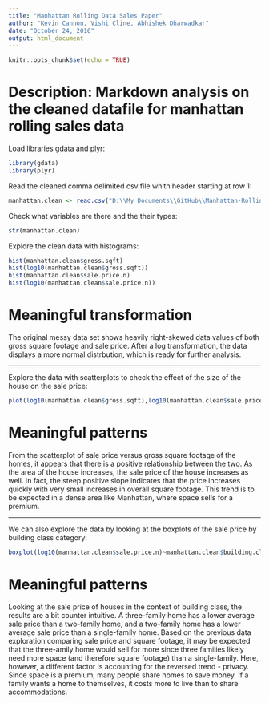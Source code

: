 ```yaml
---
title: "Manhattan Rolling Data Sales Paper"
author: "Kevin Cannon, Vishi Cline, Abhishek Dharwadkar"
date: "October 24, 2016"
output: html_document
---
```


```r
knitr::opts_chunk$set(echo = TRUE)
```

# Description:  Markdown analysis on the cleaned datafile for manhattan rolling sales data

Load libraries gdata and plyr:
```r
library(gdata)
library(plyr)
```

Read the cleaned comma delimited csv file whith header starting at row 1:
```r
manhattan.clean <- read.csv("D:\\My Documents\\GitHub\\Manhattan-Rolling-Data-Sales\\Data\\2011_manhattan_tidy.csv",header=TRUE)
```

Check what variables are there and the their types:
```r
str(manhattan.clean)
```

Explore the clean data with histograms:
```r
hist(manhattan.clean$gross.sqft)
hist(log10(manhattan.clean$gross.sqft))
hist(manhattan.clean$sale.price.n)
hist(log10(manhattan.clean$sale.price.n))
```

# Meaningful transformation
The original messy data set shows heavily right-skewed data values of both gross square footage and sale price. After a log transformation, the data displays a more normal distrbution, which is ready for further analysis.

***

Explore the data with scatterplots to check the effect of the size of the house on the sale price:
```r
plot(log10(manhattan.clean$gross.sqft),log10(manhattan.clean$sale.price.n), pch = 16, cex = 1.3, col = "blue", xlab = "Gross Sqft", ylab = "Sale Price")
```

# Meaningful patterns

From the scatterplot of sale price versus gross square footage of the homes, it appears that there is a positive relationship between the two. As the area of the house increases, the sale price of the house increases as well. In fact, the steep positive slope indicates that the price increases quickly with very small increases in overall square footage. This trend is to be expected in a dense area like Manhattan, where space sells for a premium.  

***

We can also explore the data by looking at the boxplots of the sale price by building class category:
```r
boxplot(log10(manhattan.clean$sale.price.n)~manhattan.clean$building.class.category)
```

# Meaningful patterns

Looking at the sale price of houses in the context of building class, the results are a bit counter intuitive. A three-family home has a lower average sale price than a two-family home, and a two-family home has a lower average sale price than a single-family home. Based on the previous data exploration comparing sale price and square footage, it may be expected that the three-amily home would sell for more since three families likely need more space (and therefore square footage) than a single-family. Here, however, a different factor is accounting for the reversed trend - privacy. Since space is a premium, many people share homes to save money. If a family wants a home to themselves, it costs more to live than to share accommodations. 
